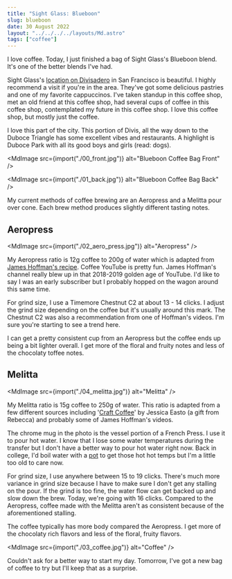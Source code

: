 ```yaml
---
title: "Sight Glass: Blueboon"
slug: blueboon
date: 30 August 2022
layout: "../../../../layouts/Md.astro"
tags: ["coffee"]
---
```



I love coffee.
Today, I just finished a bag of Sight Glass's Blueboon blend.
It's one of the better blends I've had.

Sight Glass's [location on Divisadero](https://sightglasscoffee.com/blogs/shops/divisadero) in San Francisco is beautiful.
I highly recommend a visit if you're in the area. 
They've got some delicious pastries and one of my favorite cappuccinos.
I've taken standup in this coffee shop, met an old friend at this coffee shop, 
had several cups of coffee in this coffee shop, 
contemplated my future in this coffee shop. 
I love this coffee shop, but mostly just the coffee.

I love this part of the city.
This portion of Divis, all the way down to the Duboce Triangle has some excellent vibes and restaurants.
A highlight is Duboce Park with all its good boys and girls (read: dogs).

<MdImage src={import("./00_front.jpg")} alt="Blueboon Coffee Bag Front" />

<MdImage src={import("./01_back.jpg")} alt="Blueboon Coffee Bag Back" />

My current methods of coffee brewing are an Aeropress and a Melitta pour over cone.
Each brew method produces slightly different tasting notes.

## Aeropress

<MdImage src={import("./02_aero_press.jpg")} alt="Aeropress" />

My Aeropress ratio is 12g coffee to 200g of water which is adapted from [James Hoffman's recipe](https://www.youtube.com/watch?v=j6VlT_jUVPc).
Coffee YouTube is pretty fun. James Hoffman's channel really blew up in that 2018-2019 golden age of YouTube.
I'd like to say I was an early subscriber but I probably hopped on the wagon around this same time.

For grind size, I use a Timemore Chestnut C2 at about 13 - 14 clicks.
I adjust the grind size depending on the coffee but it's usually around this mark.
The Chestnut C2 was also a recommendation from one of Hoffman's videos.
I'm sure you're starting to see a trend here.

I can get a pretty consistent cup from an Aeropress but the coffee ends up being a bit lighter overall.
I get more of the floral and fruity notes and less of the chocolaty toffee notes.

## Melitta

<MdImage src={import("./04_melitta.jpg")} alt="Melitta" />

My Melitta ratio is 15g coffee to 250g of water.
This ratio is adapted from a few different sources including
'[Craft Coffee](https://www.goodreads.com/en/book/show/34144491-craft-coffee)' by Jessica Easto
(a gift from Rebecca)
and probably some of James Hoffman's videos.

The chrome mug in the photo is the vessel portion of a French Press.
I use it to pour hot water.
I know that I lose some water temperatures during the transfer but I don't have a better way
to pour hot water right now.
Back in college, I'd boil water with a [pot](https://enochchau.com/_image/pages/create/pot_800x799.webp)
to get those hot hot temps but I'm a little too old to care now.

For grind size, I use anywhere between 15 to 19 clicks.
There's much more variance in grind size because I have to make sure I don't get any stalling on the pour.
If the grind is too fine, the water flow can get backed up and slow down the brew.
Today, we're going with 16 clicks.
Compared to the Aeropress, coffee made with the Melitta aren't as consistent because of the aforementioned stalling.

The coffee typically has more body compared the Aeropress.
I get more of the chocolaty  rich flavors and less of the floral, fruity flavors.

<MdImage src={import("./03_coffee.jpg")} alt="Coffee" />

Couldn't ask for a better way to start my day.
Tomorrow, I've got a new bag of coffee to try but I'll keep that as a surprise.
